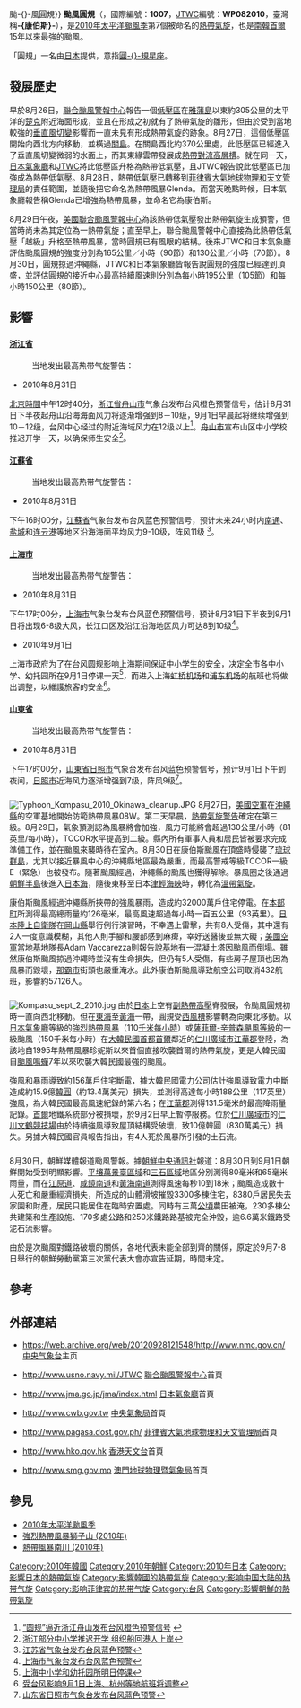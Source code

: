 {{Original research|time=2012-11-12T06:55:19+00:00}}
{{noteUTC+8}}
{{NoteTA
|G1=TyphoonNew
|G2=Weather
|G3=CWBTyphoonOld
|T=zh:颱風圓規 (2010年);zh-cn:强台风圆规 (2010年);zh-hk:颱風圓規 (2010年);zh-tw:中度颱風康伯斯 (2010年);zh-mo:颱風圓規 (2010年);
|1=zh:颱風圓規;zh-cn:强台风圆规;zh-hk:颱風圓規;zh-tw:中度颱風康伯斯;zh-mo:颱風圓規
|2=zh:圓規;zh-cn:圆规;zh-hk:圓規;zh-tw:康伯斯;zh-mo:圓規;
|3=zh:Typhoon Kompasu; zh-cn:Severe Typhoon Kompasu; zh-hk:Typhoon Kompasu; zh-tw:Moderate Typhoon Kompasu; zh-mo:Typhoon Kompasu
|skin=typhoon
}}
{{About|2010年的颱風圓規|其他名為圓規的風暴|颱風圓規{{!}}颱-{}-風圓規}}
{{颱風基礎資訊
|颱風名稱               = 颱風圓規
|外文名稱               = Typhoon Kompasu
|外文語言               = 英文
|代表圖像               = Typhoon Kompasu 2010-09-01 0450Z.jpg
|代表圖像名稱           = 颱風圓規在9月1日逼近朝鮮半島
|形成日期               = 2010年8月28日
|轉化日期               = 2010年9月3日
|消散日期               = 2010年9月4日
|十分鐘平均風速JMA      = 80|JMA=knot
|十分鐘平均風速CWB      = 40|CWB=m/s
|十分鐘平均風速KMA      = 40|KMA=m/s
|十分鐘平均風速HKO      = 145
|十分鐘平均風速PAGASA   = 120
|二分鐘平均風速         = 45|NMC=m/s
|一分鐘平均風速         = 105|SSHS=knot
|瞬間最大陣風           = 215
|最低氣壓               = 960
|財產損失               = 5830萬[[美元|美元]]
|死傷人數               = {{KOR}}4人<br>{{PRK}}數十人
|影響地區               = {{JPN}}<br>{{CHN}}<br>{{KOR}}<br>{{PRK}}
|備註                   = <small>[[菲律賓大氣地球物理和天文管理局|菲律賓大氣地球物理和天文管理局]]在此熱帶氣旋離開其責任範圍之後，沒有再更新其風速資料</small>
|颱風路徑圖             = Kompasu 2010 track.png
|風季年份               = 2010
|風季位置               = 太平洋
}}
'''颱風圓規'''（{{lang|en|'''Typhoon Kompasu'''}}，國際編號：'''1007'''，[[聯合颱風警報中心|JTWC]]編號：'''WP082010'''，臺灣稱'''-{康伯斯}-'''），是[[2010年太平洋颱風季|2010年太平洋颱風季]]第7個被命名的[[熱帶氣旋|熱帶氣旋]]，也是[[南韓|南韓]][[首爾|首爾]]15年以來最強的颱風。

「圓規」一名由[[日本|日本]]提供，意指[[圓規座|圓-{}-規星座]]。

== 發展歷史 ==
{{phs wikify}}
早於8月26日，[[聯合颱風警報中心|聯合颱風警報中心]]報告一個[[低壓區|低壓區]]在[[雅蒲島|雅蒲島]]以東約305公里的太平洋的[[丘克州|楚克]]附近海面形成，並且在形成之初就有了熱帶氣旋的雛形，但由於受到當地較強的[[垂直風切變|垂直風切變]]影響而一直未見有形成熱帶氣旋的跡象。8月27日，這個低壓區開始向西北方向移動，並橫過[[關島|關島]]。在關島西北約370公里處，此低壓區已經進入了垂直風切變微弱的水面上，而其東緣雲帶發展成[[熱帶對流高層槽|熱帶對流高層槽]]。就在同一天，[[日本氣象廳|日本氣象廳]]和[[JTWC|JTWC]]將此低壓區升格為熱帶低氣壓，且JTWC報告說此低壓區已加強成為熱帶低氣壓。8月28日，熱帶低氣壓已轉移到[[菲律賓大氣地球物理和天文管理局|菲律賓大氣地球物理和天文管理局]]的責任範圍，並隨後把它命名為熱帶風暴Glenda。而當天晚點時候，日本氣象廳報告稱Glenda已增強為熱帶風暴，並命名它為康伯斯。

8月29日午夜，[[美國|美國]][[聯合颱風警報中心|聯合颱風警報中心]]為該熱帶低氣壓發出熱帶氣旋生成預警，但當時尚未為其定位為一熱帶氣旋；直至早上，聯合颱風警報中心直接為此熱帶低氣壓「越級」升格至熱帶風暴，當時圓規已有風眼的結構。後來JTWC和日本氣象廳評估颱風圓規的強度分別為165公里／小時（90節）和130公里／小時（70節）。8月30日，圓規掠過沖繩縣，JTWC和日本氣象廳皆報告說圓規的強度已經達到頂盛，並評估圓規的接近中心最高持續風速則分別為每小時195公里（105節）和每小時150公里（80節）。

==影響==
==={{CHN}}===
====[[浙江省|浙江省]]====
:当地发出最高热带气旋警告：{{CNTY|3}}
*2010年8月31日
[[北京時間|北京時間]]中午12时40分，[[浙江省|浙江省]][[舟山市|舟山市]]气象台发布台风橙色预警信号，估计8月31日下半夜起舟山沿海海面风力将逐渐增强到8－10级，9月1日早晨起将继续增强到10－12级，台风中心经过的附近海域风力在12级以上<ref>[http://www.zj.xinhuanet.com/newscenter/2010-08/31/content_20773517.htm “圆规”逼近浙江舟山发布台风橙色预警信号] {{webarchive|url=https://web.archive.org/web/20100904203314/http://www.zj.xinhuanet.com/newscenter/2010-08/31/content_20773517.htm |date=2010-09-04 }}</ref>。[[舟山市|舟山市]]宣布山区中小学校推迟开学一天，以确保师生安全<ref>[http://news.sina.com.cn/c/2010-08-31/221818047119s.shtml 浙江部分中小学推迟开学 组织船回港人上岸 ]</ref>。

====[[江蘇省|江蘇省]]====
:当地发出最高热带气旋警告：{{CNTY|1}}
*2010年8月31日
下午16时00分，[[江蘇省|江蘇省]]气象台发布台风蓝色预警信号，预计未来24小时内[[南通|南通]]、[[盐城|盐城]]和[[连云港|连云港]]等地区沿海海面平均风力9-10级，阵风11级 <ref>[http://www.weather.com.cn/alarm/zhyj/08/966007.shtml 江苏省气象台发布台风蓝色预警]</ref>。

====[[上海市|上海市]]====
:当地发出最高热带气旋警告：{{CNTY|1}}
*2010年8月31日
下午17时00分，[[上海市|上海市]]气象台发布台风蓝色预警信号，预计8月31日下半夜到9月1日将出现6-8级大风，长江口区及沿江沿海地区风力可达8到10级<ref>[http://www.weather.com.cn/alarm/zhyj/08/966165.shtml 上海市气象台发布台风蓝色预警]</ref>。

*2010年9月1日
上海市政府为了在台风圆规影响上海期间保证中小学生的安全，决定全市各中小学、幼托园所在9月1日停课一天<ref>[http://www.weather.com.cn/news/967164.shtml 上海中小学和幼托园所明日停课]</ref>，而进入上海[[虹桥机场|虹桥机场]]和[[浦东机场|浦东机场]]的航班也将做出调整，以維護旅客的安全<ref>[http://www.cnr.cn/china/gdgg/201008/t20100831_506979386.html 受台风影响9月1日上海、杭州等地航班将调整]</ref>。

====[[山東省|山東省]]====
:当地发出最高热带气旋警告：{{CNTY|1}}
*2010年8月31日
下午17时00分，[[山東省|山東省]][[日照市|日照市]]气象台发布台风蓝色预警信号，预计9月1日下午到夜间，[[日照市|日照市]]近海风力逐渐增强到7级，阵风9级<ref>[http://www.weather.com.cn/alarm/zhyj/08/966465.shtml 山东省日照市气象台发布台风蓝色预警]</ref>。

==={{JPN}}===
[[File:Typhoon_Kompasu_2010_Okinawa_cleanup.JPG|thumb]]
8月27日，[[美國空軍|美國空軍]]在[[沖繩縣|沖繩縣]]的空軍基地開始防範熱帶風暴08W。第二天早晨，[[熱帶氣旋警告|熱帶氣旋警告]]確定在第三級。8月29日，氣象預測認為風暴將會加強，風力可能將會超過130公里/小時（81英里/每小時），TCCOR水平提高到二級。縣內所有軍事人員和居民皆被要求完成準備工作，並在颱風來襲時待在室內。8月30日在康伯斯颱風在頂盛時侵襲了[[琉球群島|琉球群島]]，尤其以接近暴風中心的沖繩縣地區最為嚴重，而最高警戒等級TCCOR一級E（緊急）也被發布。隨著颱風經過，沖繩縣的颱風也獲得解除。暴風圈之後通過[[朝鮮半島|朝鮮半島]]後進入[[日本海|日本海]]，隨後東移至日本[[津輕海峽|津輕海峽]]時，轉化為[[溫帶氣旋|溫帶氣旋]]。

康伯斯颱風經過沖繩縣所挾帶的強風暴雨，造成約32000萬戶住宅停電。在[[本部町|本部町]]所測得最高總雨量約126毫米，最高風速超過每小時一百五公里（93英里）。[[日本陸上自衛隊|日本陸上自衛隊]]在[[岡山縣|岡山縣]]舉行例行演習時，不幸遇上雷擊，共有8人受傷，其中還有2人一度意識模糊，其他人則手腳和腰部感到麻痺，幸好送醫後並無大礙；[[美國空軍|美國空軍]]當地基地隊長Adam Vaccarezza則報告說基地有一混凝土塔因颱風而倒塌。雖然康伯斯颱風掠過沖繩時並沒有生命損失，但仍有5人受傷，有些房子屋頂也因為風暴而毀壞，[[那霸市|那霸市]]街頭也嚴重淹水。此外康伯斯颱風導致航空公司取消432航班，影響約57126人。

==={{KOR}}===
[[File:Kompasu_sept_2_2010.jpg|thumb]]
由於[[日本|日本]]上空有[[副熱帶高壓|副熱帶高壓]]脊發展，令颱風圓規初時一直向西北移動。但在[[東海|東海]]至[[黃海|黃海]]一帶，圓規受[[西風槽|西風槽]]影響轉為向東北移動。以[[日本氣象廳|日本氣象廳]]等級的[[強烈熱帶風暴|強烈熱帶風暴]]（110[[千米每小時|千米每小時]]）或[[薩菲爾-辛普森颶風等級|薩菲爾-辛普森颶風等級]]的一級颱風（150千米每小時）在[[大韓民國|大韓民國]][[首都|首都]][[首爾|首爾]]鄰近的[[仁川廣域市|仁川廣域市]][[江華郡|江華郡]]登陸，為該地自1995年熱帶風暴珍妮斯以來首個直接吹襲首爾的熱帶氣旋，更是大韓民國自[[颱風鳴蟬|颱風鳴蟬]]7年以來吹襲大韓民國最強的颱風。

強風和暴雨導致約156萬戶住宅斷電，據大韓民國電力公司估計強風導致電力中斷造成約15.9億[[韓圓|韓圓]]（約13.4萬美元）損失，並測得高達每小時188公里（117英里）強風，為大韓民國最高風速紀錄的第六名；在[[江華郡|江華郡]]測得131.5毫米的最高降雨量記錄。[[首爾|首爾]]地鐵系統部分被損壞，於9月2日早上暫停服務。位於[[仁川廣域市|仁川廣域市]]的[[仁川文鶴競技場|仁川文鶴競技場]]由於持續強風導致屋頂結構受破壞，致10億韓圓（830萬美元）損失。另據大韓民國官員報告指出，有4人死於風暴所引發的土石流。

==={{PRK}}===
8月30日，朝鮮媒體報道颱風警報。據[[朝鮮中央通訊社|朝鮮中央通訊社]]報道：8月30日到9月1日朝鮮開始受到明顯影響。[[平壤|平壤]][[萬景臺區域|萬景臺區域]]和[[三石區域|三石區域]]地區分別測得80毫米和65毫米雨量，而在[[江原道_(北)|江原道]]、[[咸鏡南道|咸鏡南道]]和[[黃海南道|黃海南道]]測得風速每秒10到18米；颱風造成數十人死亡和嚴重經濟損失，所造成的山體滑坡摧毀3300多棟住宅，8380戶居民失去家園和財產，居民只能居住在臨時安置處。同時有三萬[[公頃|公頃]]農田被淹，230多棟公共建築和生產設施、170多處公路和250米鐵路路基被完全沖毀，逾6.6萬米鐵路受泥石流影響。

由於是次颱風對鐵路破壞的關係，各地代表未能全部到齊的關係，原定於9月7-8日舉行的朝鮮勞動黨第三次黨代表大會亦宣告延期，時間未定。

== 參考 ==
{{reflist|2}}

==外部連結==
*{{zh-cn}}https://web.archive.org/web/20120928121548/http://www.nmc.gov.cn/ [[中央气象台|中央气象台]]主页
*{{en}}http://www.usno.navy.mil/JTWC {{Wayback|url=http://www.usno.navy.mil/JTWC |date=20100301105349 }}  [[聯合颱風警報中心|聯合颱風警報中心]]首頁
*{{ja}}http://www.jma.go.jp/jma/index.html {{Wayback|url=http://www.jma.go.jp/jma/index.html |date=20110320125420 }} [[日本氣象廳|日本氣象廳]]首頁
*{{zh-tw}}http://www.cwb.gov.tw {{Wayback|url=http://www.cwb.gov.tw/ |date=20181025071210 }} [[中央氣象局|中央氣象局]]首頁
*{{en}}http://www.pagasa.dost.gov.ph/ {{Wayback|url=http://www.pagasa.dost.gov.ph/ |date=20081216234000 }} [[菲律賓大氣地球物理和天文管理局|菲律賓大氣地球物理和天文管理局]]首頁
*{{zh-hk}}http://www.hko.gov.hk {{Wayback|url=http://www.hko.gov.hk/ |date=20110224003313 }} [[香港天文台|香港天文台]]首頁
*{{zh-hk}}http://www.smg.gov.mo {{Wayback|url=http://www.smg.gov.mo/ |date=20140517030343 }} [[澳門地球物理暨氣象局|澳門地球物理暨氣象局]]首頁

== 參見 ==
* [[2010年太平洋颱風季|2010年太平洋颱風季]]
* [[強烈熱帶風暴獅子山_(2010年)|強烈熱帶風暴獅子山 (2010年)]]
* [[熱帶風暴南川_(2010年)|熱帶風暴南川 (2010年)]]

{{2010 Pacific typhoon season buttons}}

[[Category:2010年韓國|Category:2010年韓國]]
[[Category:2010年朝鮮|Category:2010年朝鮮]]
[[Category:2010年日本|Category:2010年日本]]
[[Category:影響日本的熱帶氣旋|Category:影響日本的熱帶氣旋]]
[[Category:影響韓國的熱帶氣旋|Category:影響韓國的熱帶氣旋]]
[[Category:影响中国大陆的热带气旋|Category:影响中国大陆的热带气旋]]
[[Category:影响菲律宾的热带气旋|Category:影响菲律宾的热带气旋]]
[[Category:台风|Category:台风]]
[[Category:影響朝鮮的熱帶氣旋|Category:影響朝鮮的熱帶氣旋]]
